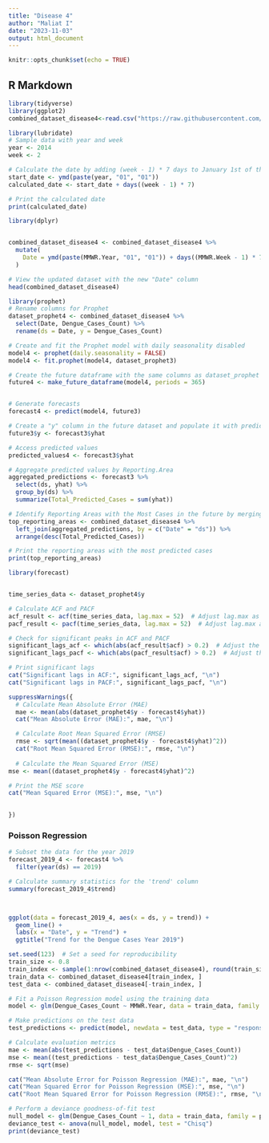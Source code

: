 ---
title: "Disease 4"
author: "Maliat I"
date: "2023-11-03"
output: html_document
---

```{r setup, include=FALSE}
knitr::opts_chunk$set(echo = TRUE)
```

## R Markdown



```{r}
library(tidyverse)
library(ggplot2)
combined_dataset_disease4<-read.csv("https://raw.githubusercontent.com/maliat-hossain/FileProcessing/main/combined_dataset_disease4.csv")
```

```{r}
library(lubridate)
# Sample data with year and week
year <- 2014
week <- 2

# Calculate the date by adding (week - 1) * 7 days to January 1st of the year
start_date <- ymd(paste(year, "01", "01"))
calculated_date <- start_date + days((week - 1) * 7)

# Print the calculated date
print(calculated_date)
```

```{r}
library(dplyr)


combined_dataset_disease4 <- combined_dataset_disease4 %>%
  mutate(
    Date = ymd(paste(MMWR.Year, "01", "01")) + days((MMWR.Week - 1) * 7)
  )

# View the updated dataset with the new "Date" column
head(combined_dataset_disease4)
```


```{r}
library(prophet)
# Rename columns for Prophet
dataset_prophet4 <- combined_dataset_disease4 %>%
  select(Date, Dengue_Cases_Count) %>%
  rename(ds = Date, y = Dengue_Cases_Count)

# Create and fit the Prophet model with daily seasonality disabled
model4 <- prophet(daily.seasonality = FALSE)
model4 <- fit.prophet(model4, dataset_prophet3)

# Create the future dataframe with the same columns as dataset_prophet
future4 <- make_future_dataframe(model4, periods = 365)


# Generate forecasts
forecast4 <- predict(model4, future3)

# Create a "y" column in the future dataset and populate it with predicted values
future3$y <- forecast3$yhat

# Access predicted values
predicted_values4 <- forecast3$yhat

# Aggregate predicted values by Reporting.Area
aggregated_predictions <- forecast3 %>%
  select(ds, yhat) %>%
  group_by(ds) %>%
  summarize(Total_Predicted_Cases = sum(yhat))

# Identify Reporting Areas with the Most Cases in the future by merging with the original dataset
top_reporting_areas <- combined_dataset_disease4 %>%
  left_join(aggregated_predictions, by = c("Date" = "ds")) %>%
  arrange(desc(Total_Predicted_Cases))

# Print the reporting areas with the most predicted cases
print(top_reporting_areas)
```

```{r}
library(forecast)


time_series_data <- dataset_prophet4$y  

# Calculate ACF and PACF
acf_result <- acf(time_series_data, lag.max = 52)  # Adjust lag.max as needed
pacf_result <- pacf(time_series_data, lag.max = 52)  # Adjust lag.max as needed

# Check for significant peaks in ACF and PACF
significant_lags_acf <- which(abs(acf_result$acf) > 0.2)  # Adjust the threshold as needed
significant_lags_pacf <- which(abs(pacf_result$acf) > 0.2)  # Adjust the threshold as needed

# Print significant lags
cat("Significant lags in ACF:", significant_lags_acf, "\n")
cat("Significant lags in PACF:", significant_lags_pacf, "\n")
```
```{r}
suppressWarnings({
  # Calculate Mean Absolute Error (MAE)
  mae <- mean(abs(dataset_prophet4$y - forecast4$yhat))
  cat("Mean Absolute Error (MAE):", mae, "\n")

  # Calculate Root Mean Squared Error (RMSE)
  rmse <- sqrt(mean((dataset_prophet4$y - forecast4$yhat)^2))
  cat("Root Mean Squared Error (RMSE):", rmse, "\n")
  
  # Calculate the Mean Squared Error (MSE)
mse <- mean((dataset_prophet4$y - forecast4$yhat)^2)

# Print the MSE score
cat("Mean Squared Error (MSE):", mse, "\n")

 
})
```

### Poisson Regression

```{r}
# Subset the data for the year 2019
forecast_2019_4 <- forecast4 %>%
  filter(year(ds) == 2019)

# Calculate summary statistics for the 'trend' column
summary(forecast_2019_4$trend)



ggplot(data = forecast_2019_4, aes(x = ds, y = trend)) +
  geom_line() +
  labs(x = "Date", y = "Trend") +
  ggtitle("Trend for the Dengue Cases Year 2019")
```

```{r}
set.seed(123)  # Set a seed for reproducibility
train_size <- 0.8
train_index <- sample(1:nrow(combined_dataset_disease4), round(train_size * nrow(combined_dataset_disease4)))
train_data <- combined_dataset_disease4[train_index, ]
test_data <- combined_dataset_disease4[-train_index, ]

# Fit a Poisson Regression model using the training data
model <- glm(Dengue_Cases_Count ~ MMWR.Year, data = train_data, family = poisson)

# Make predictions on the test data
test_predictions <- predict(model, newdata = test_data, type = "response")

# Calculate evaluation metrics
mae <- mean(abs(test_predictions - test_data$Dengue_Cases_Count))
mse <- mean((test_predictions - test_data$Dengue_Cases_Count)^2)
rmse <- sqrt(mse)

cat("Mean Absolute Error for Poisson Regression (MAE):", mae, "\n")
cat("Mean Squared Error for Poisson Regression (MSE):", mse, "\n")
cat("Root Mean Squared Error for Poisson Regression (RMSE):", rmse, "\n")

# Perform a deviance goodness-of-fit test
null_model <- glm(Dengue_Cases_Count ~ 1, data = train_data, family = poisson)
deviance_test <- anova(null_model, model, test = "Chisq")
print(deviance_test)
```

